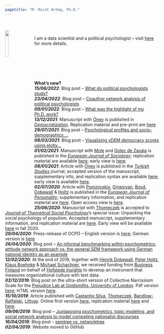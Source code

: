 ```yaml
---
pagetitle: "M. Murat Ardag, Ph.D."
---
```

<br />

<img src="ws_img/mma_c_gp.jpg" style="width:15%; margin-right: 20px" align="left">

<br>
I am a data scientist and a political psychologist -- visit [here](about.html) for more details.

<br />
<br />
<br />
<br />
<br />

__What's new?__
<br/> ***15/06/2022***: Blog post -- [What do political psychologists study?](https://mmuratardag.github.io/blog_posts/blog_2022_06_15.html)
<br/> ***23/04/2022***: Blog post -- [Coauthor network analysis of political psychologists](https://mmuratardag.github.io/blog_posts/blog_2022_04_23.html)
<br/> ***09/01/2022***: Blog post -- [What was the highlight of my Ph.D. work?](https://mmuratardag.github.io/blog_posts/blog_2022_01_09.html)
<br/> ***13/12/2021***: Manuscript with [Öney](https://bernaoney.github.io/){target="_blank"} is published in [*Democratization*](https://www.tandfonline.com/doi/full/10.1080/13510347.2021.2013823){target="_blank"}. Replication material and pre-print are [here](https://osf.io/a4e7n/){target="_blank"}
<br/> ***29/07/2021***: Blog post -- [Psychological profiles and socio-demographics …](https://mmuratardag.github.io/blog_posts/blog_2021_07_29.html)
<br/> ***08/03/2021***: Blog post -- [Visualizing vDEM democracy scores using plotly…](https://mmuratardag.github.io/blog_posts/blog_2021_03_08.html)
<br/> ***01/02/2021***: Manuscript with [Mole](https://www.ucl.ac.uk/ssees/people/richard-mole){target="_blank"} and [Golec de Zavala](https://www.gold.ac.uk/psychology/staff/golec-de-zavala-agnieszka/){target="_blank"} is published in the [*European Journal of Sociology*](https://www.cambridge.org/core/journals/european-journal-of-sociology-archives-europeennes-de-sociologie){target="_blank"}; replication material are available [here](https://osf.io/p5xjy/){target="_blank"}; early view is [here](https://doi.org/10.1017/S0003975621000072){target="_blank"}.
<br/> ***08/01/2021***: Article with [Öney](https://uol.de/en/socialsciences/ccp/dr-berna-oeney){target="_blank"} is published in the [*Turkish Studies*](https://www.tandfonline.com/toc/ftur20/current){target="_blank"} journal; accepted version of the manuscript, supplementary info, and replication syntax are available [here](https://osf.io/fg35n/){target="_blank"}; early view is available [here](https://doi.org/10.1080/14683849.2021.1894137){target="_blank"}.
<br/> ***02/07/2020***: Article with [Ponizovskiy](https://www.bigsss-bremen.de/people/phd-fellows/vladimir-ponizovskiy){target="_blank"}, [Grigoryan](http://www.soc.psy.rub.de/team/grigoryan.html.en){target="_blank"}, [Boyd](https://www.ryanboyd.io/){target="_blank"}, [Dobewall](https://www.oulu.fi/university/researcher/henrik-dobewall){target="_blank"} & [Holtz](https://www.iwm-tuebingen.de/www/en/personen/ma.html?uid=pholtz){target="_blank"} is published in the [*European Journal of Personality*](https://onlinelibrary.wiley.com/journal/10990984){target="_blank"}; supplementary information, and replication material are [here](https://osf.io/vt8nf/){target="_blank"}. Open access view is [here](https://doi.org/10.1002/per.2294){target="_blank"}.
<br/> ***25/06/2020***: Manuscript with [Thomeczek](https://jpthomeczek.de){target="_blank"} is accepted to [*Journal of Theoretical Social Psychology*](https://onlinelibrary.wiley.com/journal/24750387){target="_blank"}'s special issue: Unpacking the social psychology of populism. Accepted manuscript, supplementary information, and replication material are [here](https://osf.io/v95ut/){target="_blank"}. Early view will be available [here](https://doi.org/10.1002/jts5.70){target="_blank"} in fall 2020.
<br/> ***29/04/2020***: Press-release of OCPD -- English version is [here](https://www.jacobs-university.de/news/measuring-organizational-culture-through-text-analysis-step-towards-future){target="_blank"}; German version is [here](https://www.jacobs-university.de/news/neue-methode-zur-erfassung-der-unternehmenskultur-ein-schritt-die-zukunft){target="_blank"}
<br/> ***26/04/2020***: Blog post -- [An informal benchmarking within psychometrics: attitude network approach vs. the general SEM framework using German national identity as an example](https://mmuratardag.github.io/blog_posts/blog_2020_04_26.html)
<br/> ***12/02/2020***: At the end of 2019, together with [Henrik Dobewall](https://www.oulu.fi/university/researcher/henrik-dobewall){target="_blank"}, [Peter Holtz](https://www.iwm-tuebingen.de/www/en/personen/ma.html?uid=pholtz){target="_blank"}, [Klaus Boehnke](https://www.jacobs-university.de/directory/kboehnke){target="_blank"} & [Michael Schachner](https://fi.linkedin.com/in/michaelschachner){target="_blank"}, we received funding from [Business Finland](https://www.businessfinland.fi/en/){target="_blank"} on behalf of [Hofstede Insights](https://www.hofstede-insights.com/){target="_blank"} to develop an instrument that measures organizational culture with text data.
<br/> ***02/12/2019***: Blog post on the ultra-short version of Collective Narcissism Scale for the [Prejudice Lab at Goldsmiths, University of London](https://collectivenarcissism.com/){target="_blank"}. Pdf version [here](https://collectivenarcissism.com/blog/3item_cns){target="_blank"}; HTML version [here](PODETR_IRT_data.RData.html).
<br/> ***15/10/2019***: Article published with [Castanho Silva](https://bcastanho.github.io/){target="_blank"}, [Thomeczek](https://jpthomeczek.de){target="_blank"}, [Bandlow-Raffalski](https://www.bigsss-bremen.de/people/inhouse-faculty/dr-steffen-bandlow-raffalski){target="_blank"}, [Littvay](http://levente.littvay.hu/){target="_blank"}. Online first version [here](https://www.tandfonline.com/doi/full/10.1080/00344893.2019.1661870){target="_blank"}, replication material [here](https://osf.io/g8d53/){target="_blank"} and [here](static/Ardagetal2019RepresentationRepMat.html).
<br/> ***09/06/2019***: Blog post -- [Juxtaposing psychometrics, topic modeling, and social network analysis to model competing nationalist discourses](https://mmuratardag.github.io/blog_posts/blog_2019_06_09.html)
<br/> ***16/04/2019***: Blog post -- [semtree vs. networktree](https://mmuratardag.github.io/blog_posts/blog_2019_04_16.html)
<br/> ***02/04/2019***: Website moved to GitHub